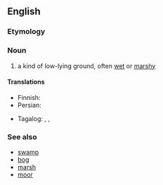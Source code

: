 {{also|Fenland}}
==English==

===Etymology===
{{compound|en|fen|land}}

===Noun===
{{en-noun|~}}

# a kind of low-lying ground, often [[wet]] or [[marshy]]

====Translations====
{{trans-top|low-lying, wet, marshy ground}}
* Finnish: {{t+|fi|suo}}
* Persian: {{t|fa|لشابزار|tr=lešâbzâr}}
{{trans-mid}}
* Tagalog: {{t|tl|katunlakan}}, {{t|tl|katanlakan}}, {{t|tl|katarlakan}}
{{trans-bottom}}

===See also===
* [[swamp]]
* [[bog]]
* [[marsh]]
* [[moor]]